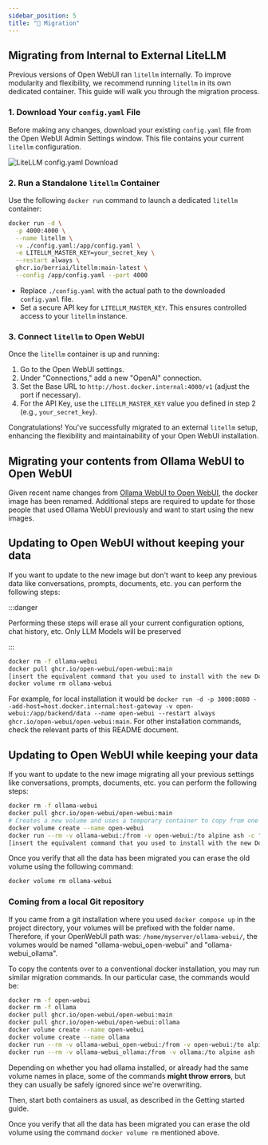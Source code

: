```yaml
---
sidebar_position: 5
title: "🔄 Migration"
---
```



<TopBanners />

## Migrating from Internal to External LiteLLM

Previous versions of Open WebUI ran `litellm` internally. To improve modularity and flexibility, we recommend running `litellm` in its own dedicated container. This guide will walk you through the migration process.

### 1. Download Your `config.yaml` File

Before making any changes, download your existing `config.yaml` file from the Open WebUI Admin Settings window. This file contains your current `litellm` configuration.

![LiteLLM config.yaml Download](/img/migration_litellm_config.png)

### 2. Run a Standalone `litellm` Container

Use the following `docker run` command to launch a dedicated `litellm` container:

```bash
docker run -d \
  -p 4000:4000 \
  --name litellm \
  -v ./config.yaml:/app/config.yaml \
  -e LITELLM_MASTER_KEY=your_secret_key \
  --restart always \
  ghcr.io/berriai/litellm:main-latest \
  --config /app/config.yaml --port 4000
```

- Replace `./config.yaml` with the actual path to the downloaded `config.yaml` file.
- Set a secure API key for `LITELLM_MASTER_KEY`. This ensures controlled access to your `litellm` instance.

### 3. Connect `litellm` to Open WebUI

Once the `litellm` container is up and running:

1. Go to the Open WebUI settings.
2. Under "Connections," add a new "OpenAI" connection.
3. Set the Base URL to `http://host.docker.internal:4000/v1` (adjust the port if necessary).
4. For the API Key, use the `LITELLM_MASTER_KEY` value you defined in step 2 (e.g., `your_secret_key`).

Congratulations! You've successfully migrated to an external `litellm` setup, enhancing the flexibility and maintainability of your Open WebUI installation.

## Migrating your contents from Ollama WebUI to Open WebUI

Given recent name changes from [Ollama WebUI to Open WebUI](https://github.com/open-webui/open-webui/discussions/602), the docker image has been renamed. Additional steps are required to update for those people that used Ollama WebUI previously and want to start using the new images.

## Updating to Open WebUI without keeping your data

If you want to update to the new image but don't want to keep any previous data like conversations, prompts, documents, etc. you can perform the following steps:

:::danger

Performing these steps will erase all your current configuration options, chat history, etc. Only LLM Models will be preserved

:::

```bash
docker rm -f ollama-webui
docker pull ghcr.io/open-webui/open-webui:main
[insert the equivalent command that you used to install with the new Docker image name]
docker volume rm ollama-webui
```

For example, for local installation it would be `docker run -d -p 3000:8080 --add-host=host.docker.internal:host-gateway -v open-webui:/app/backend/data --name open-webui --restart always ghcr.io/open-webui/open-webui:main`. For other installation commands, check the relevant parts of this README document.

## Updating to Open WebUI while keeping your data

If you want to update to the new image migrating all your previous settings like conversations, prompts, documents, etc. you can perform the following steps:

```bash
docker rm -f ollama-webui
docker pull ghcr.io/open-webui/open-webui:main
# Creates a new volume and uses a temporary container to copy from one volume to another as per https://github.com/moby/moby/issues/31154#issuecomment-360531460
docker volume create --name open-webui
docker run --rm -v ollama-webui:/from -v open-webui:/to alpine ash -c "cd /from ; cp -av . /to"
[insert the equivalent command that you used to install with the new Docker image name]
```

Once you verify that all the data has been migrated you can erase the old volume using the following command:

```bash
docker volume rm ollama-webui
```

### Coming from a local Git repository

If you came from a git installation where you used `docker compose up` in the project directory, your volumes will be prefixed with the folder name.
Therefore, if your OpenWebUI path was: `/home/myserver/ollama-webui/`, the volumes would be named "ollama-webui_open-webui" and "ollama-webui_ollama".

To copy the contents over to a conventional docker installation, you may run similar migration commands. In our particular case, the commands would be:
```bash
docker rm -f open-webui
docker rm -f ollama
docker pull ghcr.io/open-webui/open-webui:main
docker pull ghcr.io/open-webui/open-webui:ollama
docker volume create --name open-webui
docker volume create --name ollama
docker run --rm -v ollama-webui_open-webui:/from -v open-webui:/to alpine ash -c "cd /from ; cp -av . /to"
docker run --rm -v ollama-webui_ollama:/from -v ollama:/to alpine ash -c "cd /from ; cp -av . /to"
```

Depending on whether you had ollama installed, or already had the same volume names in place, some of the commands **might throw errors**, but they can usually be safely ignored since we're overwriting.

Then, start both containers as usual, as described in the Getting started guide. 

Once you verify that all the data has been migrated you can erase the old volume using the command `docker volume rm` mentioned above.
